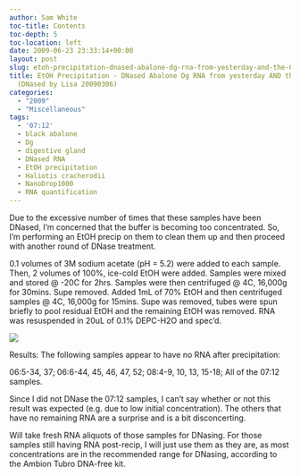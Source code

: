 ```yaml
---
author: Sam White
toc-title: Contents
toc-depth: 5
toc-location: left
date: 2009-06-23 23:33:14+00:00
layout: post
slug: etoh-precipitation-dnased-abalone-dg-rna-from-yesterday-and-the-0712-set-dnased-by-lisa-20090306
title: EtOH Precipitation - DNased Abalone Dg RNA from yesterday AND the 07:12 set
  (DNased by Lisa 20090306)
categories:
  - "2009"
  - "Miscellaneous"
tags:
  - '07:12'
  - black abalone
  - Dg
  - digestive gland
  - DNased RNA
  - EtOH precipitation
  - Haliotis cracherodii
  - NanoDrop1000
  - RNA quantification
---
```


Due to the excessive number of times that these samples have been DNased, I'm concerned that the buffer is becoming too concentrated. So, I'm performing an EtOH precip on them to clean them up and then proceed with another round of DNase treatment.

0.1 volumes of 3M sodium acetate (pH = 5.2) were added to each sample. Then, 2 volumes of 100%, ice-cold EtOH were added. Samples were mixed and stored @ -20C for 2hrs. Samples were then centrifuged @ 4C, 16,000g for 30mins. Supe removed. Added 1mL of 70% EtOH and then centrifuged samples @ 4C, 16,000g for 15mins. Supe was removed, tubes were spun briefly to pool residual EtOH and the remaining EtOH was removed. RNA was resuspended in 20uL of 0.1% DEPC-H2O and spec'd.

![](https://eagle.fish.washington.edu/Arabidopsis/RNA%20Spec%20Readings/20090623%20RNA%20SJW.jpg)

Results: The following samples appear to have no RNA after precipitation:

06:5-34, 37; 06:6-44, 45, 46, 47, 52; 08:4-9, 10, 13, 15-18; All of the 07:12 samples.

Since I did not DNase the 07:12 samples, I can't say whether or not this result was expected (e.g. due to low initial concentration). The others that have no remaining RNA are a surprise and is a bit disconcerting.

Will take fresh RNA aliquots of those samples for DNasing. For those samples still having RNA post-recip, I will just use them as they are, as most concentrations are in the recommended range for DNasing, according to the Ambion Tubro DNA-free kit.
